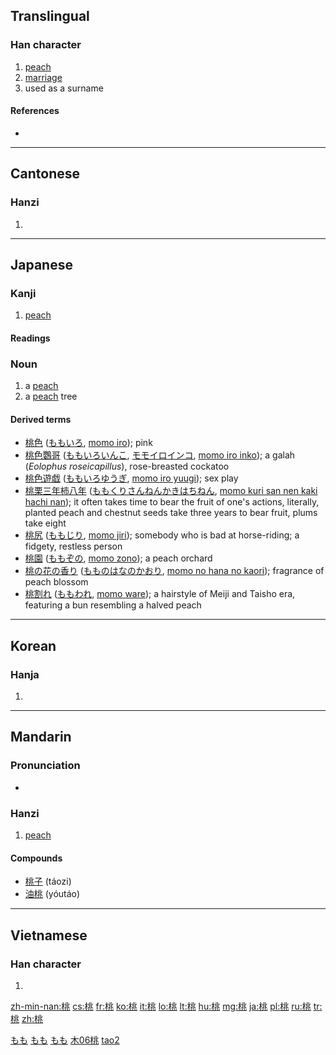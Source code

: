 ==Translingual==

===Han character===
{{Han char|rn=75|rad=木|as=06|sn=10|four=4291<sub>3</sub>|canj=木中一人 (DLMO)}}

# [[peach]]
# [[marriage]]
# used as a surname

====References====
* {{Han ref|kx=0525.040|dkj=14757|dj=0913.080|hdz=21202.070|uh=6843|ud=26691|bh=AEE7|bd=44775}}

----

==Cantonese==

===Hanzi===
{{yue-hanzi|jyut=|y=tou4}}

# {{defn|lang=yue|sort=木06}}

----

==Japanese==

===Kanji===
{{ja-kanji|grade=c|rs=木06}}

# [[peach]]

====Readings====
{{ja-readings
|kanon=[[とう]] (tō), {{qualifier|historical}} [[たう]] (tau)
|kun=[[もも]] (momo)
}}

===Noun===
{{ja-noun|k|hira=もも|rom=momo}}

# a [[peach]]
# a [[peach]] tree

====Derived terms====
* [[桃色]] ([[ももいろ]], [[momo iro]]); pink
* [[桃色鸚哥]] ([[ももいろいんこ]], [[モモイロインコ]], [[momo iro inko]]); a galah (''Eolophus roseicapillus''), rose-breasted cockatoo
* [[桃色遊戯]] ([[ももいろゆうぎ]], [[momo iro yuugi]]); sex play
* [[桃栗三年柿八年]] ([[ももくりさんねんかきはちねん]], [[momo kuri san nen kaki hachi nan]]); it often takes time to bear the fruit of one's actions, literally, planted peach and chestnut seeds take three years to bear fruit, plums take eight
* [[桃尻]] ([[ももじり]], [[momo jiri]]); somebody who is bad at horse-riding; a fidgety, restless person
* [[桃園]] ([[ももぞの]], [[momo zono]]); a peach orchard
* [[桃の花の香り]] ([[もものはなのかおり]], [[momo no hana no kaori]]); fragrance of peach blossom
* [[桃割れ]] ([[ももわれ]], [[momo ware]]); a hairstyle of Meiji and Taisho era, featuring a bun resembling a halved peach

[[Category:1000 Japanese basic words|もも]]
[[Category:ja:Fruits|もも]]
[[Category:ja:Trees|もも]]

----

==Korean==

===Hanja===
{{ko-hanja|hangeul=도|eumhun=|rv=do|mr=to|y=to}}

# {{defn|lang=ko|sort=木06}}

----

==Mandarin==
{{zh-hanzi|[[桃]]}}

===Pronunciation===
* {{audio|Zh-táo.ogg|Audio}}

===Hanzi===
{{cmn-hanzi|pin=[[táo]] ([[tao2]])|wg=t'ao<sup>2</sup>}}

# [[peach]]

====Compounds====
* [[桃子]] (táozi)
* [[油桃]] (yóutáo)

[[Category:cmn:Fruits in traditional script|木06桃]]
[[Category:cmn:Fruits in simplified script|tao2]]

----

==Vietnamese==

===Han character===
{{vi-hantu|[[đào]]|rs=木06}}

# {{defn|lang=vi|sort=木06}}

[[zh-min-nan:桃]]
[[cs:桃]]
[[fr:桃]]
[[ko:桃]]
[[it:桃]]
[[lo:桃]]
[[lt:桃]]
[[hu:桃]]
[[mg:桃]]
[[ja:桃]]
[[pl:桃]]
[[ru:桃]]
[[tr:桃]]
[[zh:桃]]